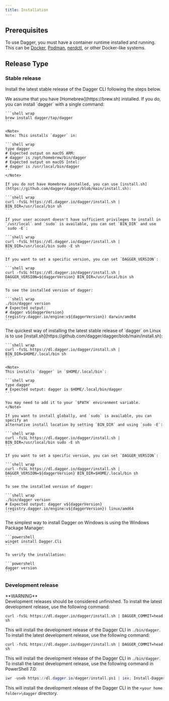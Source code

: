 ```yaml
---
title: Installation
---
```


## Prerequisites

To use Dagger, you must have a container runtime installed and running. This can be [Docker](https://docker.com), [Podman](https://podman.io), [nerdctl](https://github.com/containerd/nerdctl), or other Docker-like systems.

## Release Type

### Stable release

Install the latest stable release of the Dagger CLI following the steps below.

<Tabs>
  <Tab title="macOS">
   We assume that you have [Homebrew](https://brew.sh) installed. If you do, you can install `dagger` with a single command:

    ```shell wrap
    brew install dagger/tap/dagger
    ```

    <Note>
    Note: This installs `dagger` in:

    ```shell wrap
    type dagger
    # Expected output on macOS ARM:
    # dagger is /opt/homebrew/bin/dagger
    # Expected output on macOS Intel:
    # dagger is /usr/local/bin/dagger
    ```
    </Note>

    If you do not have Homebrew installed, you can use [install.sh](https://github.com/dagger/dagger/blob/main/install.sh):

    ```shell wrap
    curl -fsSL https://dl.dagger.io/dagger/install.sh | BIN_DIR=/usr/local/bin sh
    ```

    If your user account doesn't have sufficient privileges to install in
    `/usr/local` and `sudo` is available, you can set `BIN_DIR` and use `sudo -E`:

    ```shell wrap
    curl -fsSL https://dl.dagger.io/dagger/install.sh | BIN_DIR=/usr/local/bin sudo -E sh
    ```

    If you want to set a specific version, you can set `DAGGER_VERSION`:

    ```shell wrap 
    curl -fsSL https://dl.dagger.io/dagger/install.sh | DAGGER_VERSION=${daggerVersion} BIN_DIR=/usr/local/bin sh
    ```

    To see the installed version of dagger:

    ```shell wrap
    ./bin/dagger version
    # Expected output: 
    # dagger v${daggerVersion} (registry.dagger.io/engine:v${daggerVersion}) darwin/amd64
    ```
  </Tab>
  <Tab title="Linux">
    The quickest way of installing the latest stable release of `dagger` on Linux is to use [install.sh](https://github.com/dagger/dagger/blob/main/install.sh):

    ```shell wrap
    curl -fsSL https://dl.dagger.io/dagger/install.sh | BIN_DIR=$HOME/.local/bin sh
    ```

    <Note>
    This installs `dagger` in `$HOME/.local/bin`:

    ```shell wrap
    type dagger
    # Expected output: dagger is $HOME/.local/bin/dagger
    ```

    You may need to add it to your `$PATH` environment variable.
    </Note>

    If you want to install globally, and `sudo` is available, you can specify an
    alternative install location by setting `BIN_DIR` and using `sudo -E`:

    ```shell wrap
    curl -fsSL https://dl.dagger.io/dagger/install.sh | BIN_DIR=/usr/local/bin sudo -E sh
    ```

    If you want to set a specific version, you can set `DAGGER_VERSION`:

    ```shell wrap
    curl -fsSL https://dl.dagger.io/dagger/install.sh | DAGGER_VERSION=${daggerVersion} BIN_DIR=$HOME/.local/bin sh
    ```

    To see the installed version of dagger:

    ```shell wrap
    ./bin/dagger version
    # Expected output: dagger v${daggerVersion} (registry.dagger.io/engine:v${daggerVersion}) linux/amd64
    ```
  </Tab>
  <Tab title="Windows">
    The simplest way to install Dagger on Windows is using the Windows Package Manager:

    ```powershell
    winget install Dagger.Cli
    ```

    To verify the installation:

    ```powershell
    dagger version
    ```
  </Tab>
</Tabs>

### Development release

<Warning>
**WARNING**<br />
Development releases should be considered unfinished.
</Warning>

<Tabs>
  <Tab title="macOS">
To install the latest development release, use the following command:

```shell wrap
curl -fsSL https://dl.dagger.io/dagger/install.sh | DAGGER_COMMIT=head sh
```

This will install the development release of the Dagger CLI in `./bin/dagger`.
  </Tab>
  <Tab title="Linux">
To install the latest development release, use the following command:

```shell wrap
curl -fsSL https://dl.dagger.io/dagger/install.sh | DAGGER_COMMIT=head sh
```

This will install the development release of the Dagger CLI in `./bin/dagger`.
  </Tab>
  <Tab title="Windows">
To install the latest development release, use the following command in PowerShell 7.0:

```powershell
iwr -useb https://dl.dagger.io/dagger/install.ps1 | iex; Install-Dagger -DaggerCommit head
```

This will install the development release of the Dagger CLI in the `<your home folder>\dagger` directory.
  </Tab>
</Tabs>